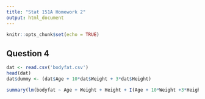 ```yaml
---
title: "Stat 151A Homework 2"
output: html_document
---
```


```r
knitr::opts_chunk$set(echo = TRUE)
```

## Question 4

```r
dat <- read.csv('bodyfat.csv')
head(dat)
dat$dummy <- (dat$Age + 10*dat$Weight + 3*dat$Height)

summary(lm(bodyfat ~ Age + Weight + Height + I(Age + 10*Weight +3*Height), data = dat))
```


